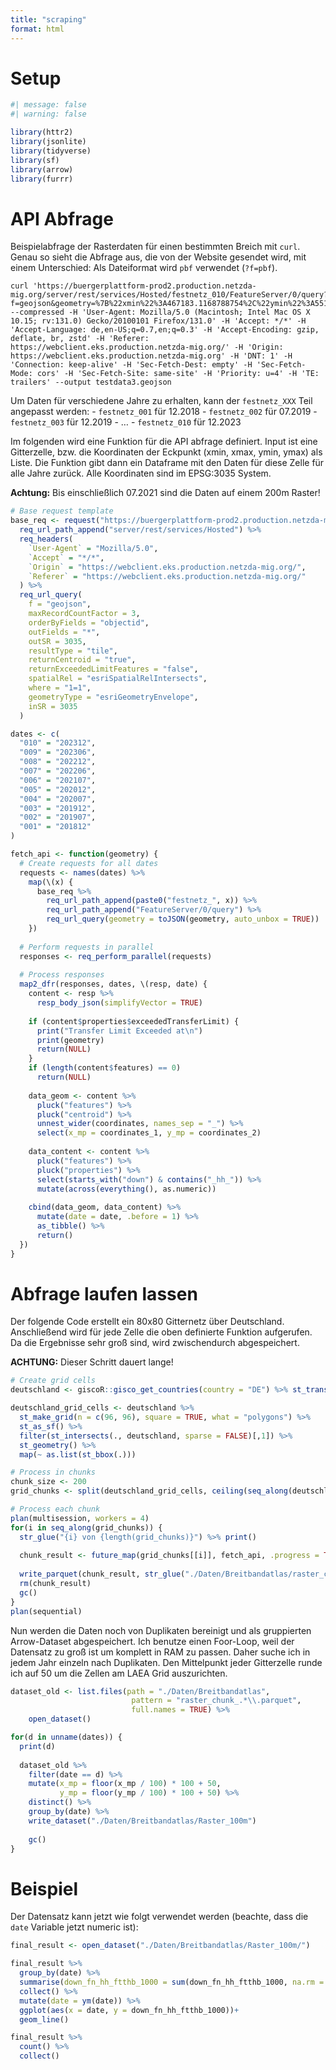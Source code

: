 ```yaml
---
title: "scraping"
format: html
---
```


# Setup

```r
#| message: false
#| warning: false

library(httr2)
library(jsonlite)
library(tidyverse)
library(sf)
library(arrow)
library(furrr)
```

# API Abfrage

Beispielabfrage der Rasterdaten für einen bestimmten Breich mit `curl`. Genau so sieht die Abfrage aus, die von der Website gesendet wird, mit einem Unterschied: Als Dateiformat wird `pbf` verwendet (`?f=pbf`).
```
curl 'https://buergerplattform-prod2.production.netzda-mig.org/server/rest/services/Hosted/festnetz_010/FeatureServer/0/query?f=geojson&geometry=%7B%22xmin%22%3A467183.1168788754%2C%22ymin%22%3A5515695.96105688%2C%22xmax%22%3A469629.1017840004%2C%22ymax%22%3A5518141.945962004%7D&maxRecordCountFactor=3&orderByFields=objectid&outFields=*&outSR=25832&quantizationParameters=%7B%22extent%22%3A%7B%22spatialReference%22%3A%7B%22wkid%22%3A25832%7D%2C%22xmin%22%3A467183.1168788754%2C%22ymin%22%3A5515695.96105688%2C%22xmax%22%3A469629.1017840004%2C%22ymax%22%3A5518141.945962004%7D%2C%22mode%22%3A%22view%22%2C%22originPosition%22%3A%22upperLeft%22%2C%22tolerance%22%3A4.77731426782227%7D&resultType=tile&returnCentroid=true&returnExceededLimitFeatures=false&spatialRel=esriSpatialRelIntersects&where=1%3D1&geometryType=esriGeometryEnvelope&inSR=25832' --compressed -H 'User-Agent: Mozilla/5.0 (Macintosh; Intel Mac OS X 10.15; rv:131.0) Gecko/20100101 Firefox/131.0' -H 'Accept: */*' -H 'Accept-Language: de,en-US;q=0.7,en;q=0.3' -H 'Accept-Encoding: gzip, deflate, br, zstd' -H 'Referer: https://webclient.eks.production.netzda-mig.org/' -H 'Origin: https://webclient.eks.production.netzda-mig.org' -H 'DNT: 1' -H 'Connection: keep-alive' -H 'Sec-Fetch-Dest: empty' -H 'Sec-Fetch-Mode: cors' -H 'Sec-Fetch-Site: same-site' -H 'Priority: u=4' -H 'TE: trailers' --output testdata3.geojson
```

Um Daten für verschiedene Jahre zu erhalten, kann der `festnetz_XXX` Teil angepasst werden:
- `festnetz_001` für 12.2018
- `festnetz_002` für 07.2019
- `festnetz_003` für 12.2019
- ...
- `festnetz_010` für 12.2023

Im folgenden wird eine Funktion für die API abfrage definiert. Input ist eine Gitterzelle, bzw. die Koordinaten der Eckpunkt (xmin, xmax, ymin, ymax) als Liste. Die Funktion gibt dann ein Dataframe mit den Daten für diese Zelle für alle Jahre zurück. Alle Koordinaten sind im EPSG:3035 System.

**Achtung:** Bis einschließlich 07.2021 sind die Daten auf einem 200m Raster!

```r
# Base request template
base_req <- request("https://buergerplattform-prod2.production.netzda-mig.org") %>%
  req_url_path_append("server/rest/services/Hosted") %>%
  req_headers(
    `User-Agent` = "Mozilla/5.0",
    `Accept` = "*/*",
    `Origin` = "https://webclient.eks.production.netzda-mig.org/",
    `Referer` = "https://webclient.eks.production.netzda-mig.org/"
  ) %>%
  req_url_query(
    f = "geojson",
    maxRecordCountFactor = 3,
    orderByFields = "objectid",
    outFields = "*",
    outSR = 3035,
    resultType = "tile",
    returnCentroid = "true",
    returnExceededLimitFeatures = "false",
    spatialRel = "esriSpatialRelIntersects",
    where = "1=1",
    geometryType = "esriGeometryEnvelope",
    inSR = 3035
  )

dates <- c(
  "010" = "202312",
  "009" = "202306",
  "008" = "202212",
  "007" = "202206",
  "006" = "202107",
  "005" = "202012",
  "004" = "202007",
  "003" = "201912",
  "002" = "201907",
  "001" = "201812"
)

fetch_api <- function(geometry) {
  # Create requests for all dates
  requests <- names(dates) %>%
    map(\(x) {
      base_req %>%
        req_url_path_append(paste0("festnetz_", x)) %>%
        req_url_path_append("FeatureServer/0/query") %>%
        req_url_query(geometry = toJSON(geometry, auto_unbox = TRUE))
    })
  
  # Perform requests in parallel
  responses <- req_perform_parallel(requests)
  
  # Process responses
  map2_dfr(responses, dates, \(resp, date) {
    content <- resp %>%
      resp_body_json(simplifyVector = TRUE)
    
    if (content$properties$exceededTransferLimit) {
      print("Transfer Limit Exceeded at\n")
      print(geometry)
      return(NULL)
    }
    if (length(content$features) == 0)
      return(NULL)
    
    data_geom <- content %>%
      pluck("features") %>%
      pluck("centroid") %>%
      unnest_wider(coordinates, names_sep = "_") %>%
      select(x_mp = coordinates_1, y_mp = coordinates_2)
    
    data_content <- content %>%
      pluck("features") %>%
      pluck("properties") %>%
      select(starts_with("down") & contains("_hh_")) %>%
      mutate(across(everything(), as.numeric))
    
    cbind(data_geom, data_content) %>%
      mutate(date = date, .before = 1) %>%
      as_tibble() %>%
      return()
  })
}
```

# Abfrage laufen lassen

Der folgende Code erstellt ein 80x80 Gitternetz über Deutschland. Anschließend wird für jede Zelle die oben definierte Funktion aufgerufen. Da die Ergebnisse sehr groß sind, wird zwischendurch abgespeichert.

**ACHTUNG:** Dieser Schritt dauert lange!

```r
# Create grid cells
deutschland <- giscoR::gisco_get_countries(country = "DE") %>% st_transform(3035)

deutschland_grid_cells <- deutschland %>%
  st_make_grid(n = c(96, 96), square = TRUE, what = "polygons") %>%
  st_as_sf() %>%
  filter(st_intersects(., deutschland, sparse = FALSE)[,1]) %>%
  st_geometry() %>%
  map(~ as.list(st_bbox(.)))

# Process in chunks
chunk_size <- 200
grid_chunks <- split(deutschland_grid_cells, ceiling(seq_along(deutschland_grid_cells)/chunk_size))

# Process each chunk
plan(multisession, workers = 4)
for(i in seq_along(grid_chunks)) {
  str_glue("{i} von {length(grid_chunks)}") %>% print()
  
  chunk_result <- future_map(grid_chunks[[i]], fetch_api, .progress = TRUE) %>% list_rbind()
  
  write_parquet(chunk_result, str_glue("./Daten/Breitbandatlas/raster_chunk_{i}.parquet"))
  rm(chunk_result)
  gc()
}
plan(sequential)
```

Nun werden die Daten noch von Duplikaten bereinigt und als gruppierten Arrow-Dataset abgespeichert.
Ich benutze einen Foor-Loop, weil der Datensatz zu groß ist um komplett in RAM zu passen. Daher suche ich in jedem Jahr einzeln nach Duplikaten. Den Mittelpunkt jeder Gitterzelle runde ich auf 50 um die Zellen am LAEA Grid auszurichten.

```r
dataset_old <- list.files(path = "./Daten/Breitbandatlas", 
                           pattern = "raster_chunk_.*\\.parquet", 
                           full.names = TRUE) %>%
    open_dataset()

for(d in unname(dates)) {
  print(d)
  
  dataset_old %>%
    filter(date == d) %>%
    mutate(x_mp = floor(x_mp / 100) * 100 + 50,
           y_mp = floor(y_mp / 100) * 100 + 50) %>%
    distinct() %>%
    group_by(date) %>%
    write_dataset("./Daten/Breitbandatlas/Raster_100m")
    
    gc()
}
```

# Beispiel

Der Datensatz kann jetzt wie folgt verwendet werden (beachte, dass die `date` Variable jetzt numeric ist):

```r
final_result <- open_dataset("./Daten/Breitbandatlas/Raster_100m/")

final_result %>%
  group_by(date) %>%
  summarise(down_fn_hh_ftthb_1000 = sum(down_fn_hh_ftthb_1000, na.rm = TRUE)) %>%
  collect() %>%
  mutate(date = ym(date)) %>%
  ggplot(aes(x = date, y = down_fn_hh_ftthb_1000))+
  geom_line()

final_result %>%
  count() %>%
  collect()
```


